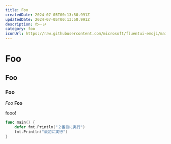 ```yaml
---
title: Foo
createdDate: 2024-07-05T00:13:50.991Z
updatedDate: 2024-07-05T00:13:50.991Z
description: わーい
category: foo
iconUrl: https://raw.githubusercontent.com/microsoft/fluentui-emoji/main/assets/Cyclone/Flat/cyclone_flat.svg
---
```



# Foo 

## Foo

### Foo

*Foo*
**Foo**


fooo!

```go showLineNumbers title="defer.go" /defer/#s
func main() {
	defer fmt.Println("２番目に実行")
	fmt.Println("最初に実行")
}
```